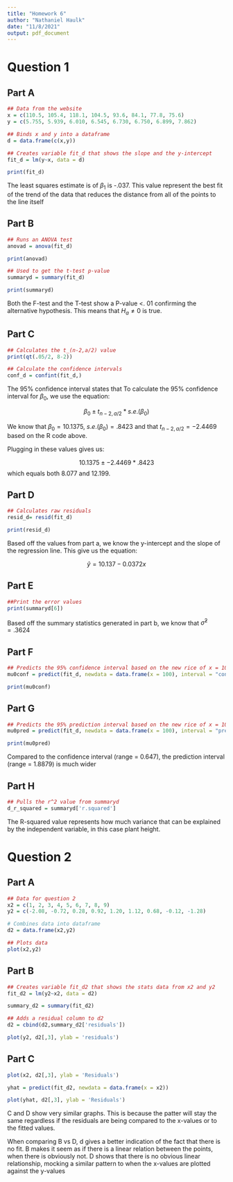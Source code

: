 ```yaml
---
title: "Homework 6"
author: "Nathaniel Haulk"
date: "11/8/2021"
output: pdf_document
---
```

# Question 1

## Part A
```r
## Data from the website
x = c(110.5, 105.4, 118.1, 104.5, 93.6, 84.1, 77.8, 75.6)
y = c(5.755, 5.939, 6.010, 6.545, 6.730, 6.750, 6.899, 7.862)

## Binds x and y into a dataframe
d = data.frame(c(x,y))

## Creates variable fit_d that shows the slope and the y-intercept
fit_d = lm(y~x, data = d)

print(fit_d)
```
The least squares estimate is of $\beta_1$ is -.037. This value represent the best fit of the trend of the data that reduces the distance from all of the points to the line itself

## Part B
```r
## Runs an ANOVA test
anovad = anova(fit_d)

print(anovad)

## Used to get the t-test p-value
summaryd = summary(fit_d)

print(summaryd)
```

Both the F-test and the T-test show a P-value <. 01 confirming the alternative hypothesis. This means that $H_a\neq0$ is true. 

## Part C

```r
## Calculates the t_(n-2,a/2) value
print(qt(.05/2, 8-2))

## Calculate the confidence intervals
conf_d = confint(fit_d,)

```
The 95% confidence interval states that To calculate the 95% confidence interval for $\beta_0$, we use the equation:

$$\beta_0 \pm t_{n-2,a/2} * s.e.(\beta_0)$$

We know that $\beta_0 = 10.1375$, $s.e.(\beta_0) = .8423$ and that $t_{n-2,a/2} = -2.4469$ based on the R code above.

Plugging in these values gives us:

$$10.1375 \pm -2.4469 * .8423$$
which equals both 8.077 and 12.199.

## Part D

```r
## Calculates raw residuals
resid_d= resid(fit_d)

print(resid_d)

```


Based off the values from part a, we know the y-intercept and the slope of the regression line. This give us the equation:

$$ \hat{y} = 10.137 - 0.0372x$$

## Part E

```r

##Print the error values
print(summaryd[6])

```

Based off the summary statistics generated in part b, we know that $\hat{\sigma}^2 = .3624$

## Part F

```r
## Predicts the 95% confidence interval based on the new rice of x = 100
mu0conf = predict(fit_d, newdata = data.frame(x = 100), interval = "confidence")

print(mu0conf)
```

## Part G
```r
## Predicts the 95% prediction interval based on the new rice of x = 100
mu0pred = predict(fit_d, newdata = data.frame(x = 100), interval = "prediction")

print(mu0pred)
```

Compared to the confidence interval (range = 0.647), the prediction interval (range = 1.8879) is much wider

## Part H
```r
## Pulls the r^2 value from summaryd
d_r_squared = summaryd['r.squared']
```

The R-squared value represents how much variance that can be explained by the independent variable, in this case plant height. 

# Question 2

## Part A
```r
## Data for question 2
x2 = c(1, 2, 3, 4, 5, 6, 7, 8, 9)
y2 = c(-2.08, -0.72, 0.28, 0.92, 1.20, 1.12, 0.68, -0.12, -1.28)

# Combines data into dataframe
d2 = data.frame(x2,y2)

## Plots data
plot(x2,y2)
```

## Part B
```r
## Creates variable fit_d2 that shows the stats data from x2 and y2
fit_d2 = lm(y2~x2, data = d2)

summary_d2 = summary(fit_d2)

## Adds a residual column to d2
d2 = cbind(d2,summary_d2['residuals'])

plot(y2, d2[,3], ylab = 'residuals')
```

## Part C
```r
plot(x2, d2[,3], ylab = 'Residuals')
```


```r

yhat = predict(fit_d2, newdata = data.frame(x = x2))

plot(yhat, d2[,3], ylab = 'Residuals')
```

C and D show very similar graphs. This is because the patter will stay the same regardless if the residuals are being compared to the x-values or to the fitted values.

When comparing B vs D, d gives a better indication of the fact that there is no fit. B makes it seem as if there is a linear relation between the points, when there is obviously not. D shows that there is no obvious linear relationship, mocking a similar pattern to when the x-values are plotted against the y-values